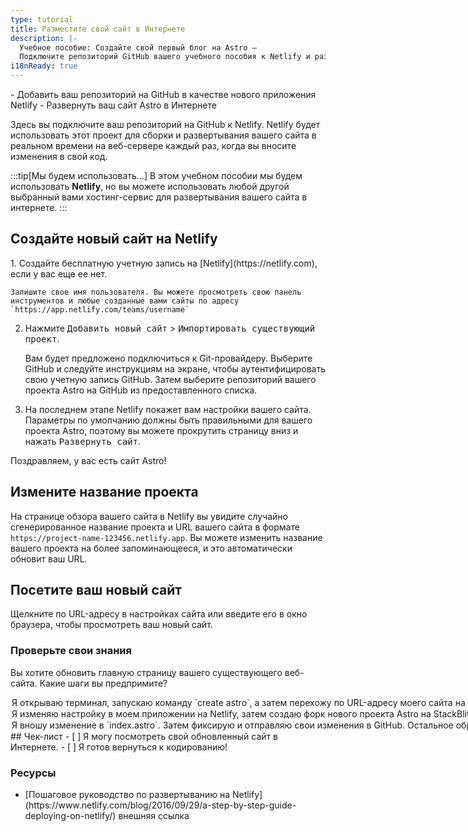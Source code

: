 ```yaml
---
type: tutorial
title: Разместите свой сайт в Интернете
description: |-
  Учебное пособие: Создайте свой первый блог на Astro —
  Подключите репозиторий GitHub вашего учебного пособия к Netlify и разверните его в Интернете
i18nReady: true
---
```



<PreCheck>
  - Добавить ваш репозиторий на GitHub в качестве нового приложения Netlify
  - Развернуть ваш сайт Astro в Интернете
</PreCheck>

Здесь вы подключите ваш репозиторий на GitHub к Netlify. Netlify будет использовать этот проект для сборки и развертывания вашего сайта в реальном времени на веб-сервере каждый раз, когда вы вносите изменения в свой код.

:::tip[Мы будем использовать…]
В этом учебном пособии мы будем использовать **Netlify**, но вы можете использовать любой другой выбранный вами хостинг-сервис для развертывания вашего сайта в интернете.
:::

## Создайте новый сайт на Netlify

<Steps>
1. Создайте бесплатную учетную запись на [Netlify](https://netlify.com), если у вас еще ее нет.
	
    Запишите свое имя пользователя. Вы можете просмотреть свою панель инструментов и любые созданные вами сайты по адресу `https://app.netlify.com/teams/username`

2. Нажмите <kbd>Добавить новый сайт</kbd> > <kbd>Импортировать существующий проект</kbd>.

    Вам будет предложено подключиться к Git-провайдеру. Выберите GitHub и следуйте инструкциям на экране, чтобы аутентифицировать свою учетную запись GitHub. Затем выберите репозиторий вашего проекта Astro на GitHub из предоставленного списка.
 
3. На последнем этапе Netlify покажет вам настройки вашего сайта. Параметры по умолчанию должны быть правильными для вашего проекта Astro, поэтому вы можете прокрутить страницу вниз и нажать <kbd>Развернуть сайт</kbd>.
</Steps>

Поздравляем, у вас есть сайт Astro!

## Измените название проекта

На странице обзора вашего сайта в Netlify вы увидите случайно сгенерированное название проекта и URL вашего сайта в формате `https://project-name-123456.netlify.app`. Вы можете изменить название вашего проекта на более запоминающееся, и это автоматически обновит ваш URL.

## Посетите ваш новый сайт

Щелкните по URL-адресу в настройках сайта или введите его в окно браузера, чтобы просмотреть ваш новый сайт.



<Box icon="question-mark">

### Проверьте свои знания

Вы хотите обновить главную страницу вашего существующего веб-сайта. Какие шаги вы предпримите?

  <MultipleChoice>
    <Option>
      Я открываю терминал, запускаю команду `create astro`, а затем перехожу по URL-адресу моего сайта на Netlify.
    </Option>
    <Option>
      Я изменяю настройку в моем приложении на Netlify, затем создаю форк нового проекта Astro на StackBlitz.
    </Option>
    <Option isCorrect>
      Я вношу изменение в `index.astro`. Затем фиксирую и отправляю свои изменения в GitHub. Остальное обрабатывает Netlify!
    </Option>
  </MultipleChoice>
 </Box>

<Box icon="check-list">
## Чек-лист

<Checklist>
- [ ] Я могу посмотреть свой обновленный сайт в Интернете.
- [ ] Я готов вернуться к кодированию!
</Checklist>
</Box>

### Ресурсы

- <p>[Пошаговое руководство по развертыванию на Netlify](https://www.netlify.com/blog/2016/09/29/a-step-by-step-guide-deploying-on-netlify/) <Badge>внешняя ссылка</Badge></p>